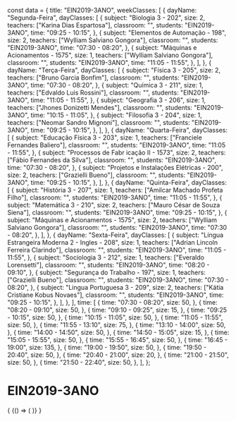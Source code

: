const data = {
  title: "EIN2019-3ANO",
  weekClasses: [
    {
      dayName: "Segunda-Feira",
      dayClasses: [
        {
          subject: "Biologia 3 - 202",
          size: 2,
          teachers: ["Karina Dias Espartosa"],
          classroom: "",
          students: "EIN2019-3ANO",
          time: "09:25 - 10:15",
        },
        {
          subject: "Elementos de Automação - 198",
          size: 2,
          teachers: ["Wylliam Salviano Gongora"],
          classroom: "",
          students: "EIN2019-3ANO",
          time: "07:30 - 08:20",
        },
        {
          subject: "Máquinas e Acionamentos - 1575",
          size: 1,
          teachers: ["Wylliam Salviano Gongora"],
          classroom: "",
          students: "EIN2019-3ANO",
          time: "11:05 - 11:55",
        },
      ],
    },
    {
      dayName: "Terça-Feira",
      dayClasses: [
        {
          subject: "Física 3 - 205",
          size: 2,
          teachers: ["Bruno Garcia Bonfim"],
          classroom: "",
          students: "EIN2019-3ANO",
          time: "07:30 - 08:20",
        },
        {
          subject: "Química 3 - 211",
          size: 1,
          teachers: ["Edvaldo Luis Rossini"],
          classroom: "",
          students: "EIN2019-3ANO",
          time: "11:05 - 11:55",
        },
        {
          subject: "Geografia 3 - 206",
          size: 1,
          teachers: ["Jhones Donizetti Mendes"],
          classroom: "",
          students: "EIN2019-3ANO",
          time: "10:15 - 11:05",
        },
        {
          subject: "Filosofia 3 - 204",
          size: 1,
          teachers: ["Neomar Sandro Mignoni"],
          classroom: "",
          students: "EIN2019-3ANO",
          time: "09:25 - 10:15",
        },
      ],
    },
    {
      dayName: "Quarta-Feira",
      dayClasses: [
        {
          subject: "Educação Física 3 - 203",
          size: 1,
          teachers: ["Franciele Fernandes Baliero"],
          classroom: "",
          students: "EIN2019-3ANO",
          time: "11:05 - 11:55",
        },
        {
          subject: "Processos de Fabr icação II - 1573",
          size: 2,
          teachers: ["Fábio Fernandes da Silva"],
          classroom: "",
          students: "EIN2019-3ANO",
          time: "07:30 - 08:20",
        },
        {
          subject: "Projetos e Instalações Elétricas - 200",
          size: 2,
          teachers: ["Grazielli Bueno"],
          classroom: "",
          students: "EIN2019-3ANO",
          time: "09:25 - 10:15",
        },
      ],
    },
    {
      dayName: "Quinta-Feira",
      dayClasses: [
        {
          subject: "História 3 - 207",
          size: 1,
          teachers: ["Amilcar Machado Profeta Filho"],
          classroom: "",
          students: "EIN2019-3ANO",
          time: "11:05 - 11:55",
        },
        {
          subject: "Matemática 3 - 210",
          size: 2,
          teachers: ["Mauro César de Souza Siena"],
          classroom: "",
          students: "EIN2019-3ANO",
          time: "09:25 - 10:15",
        },
        {
          subject: "Máquinas e Acionamentos - 1575",
          size: 2,
          teachers: ["Wylliam Salviano Gongora"],
          classroom: "",
          students: "EIN2019-3ANO",
          time: "07:30 - 08:20",
        },
      ],
    },
    {
      dayName: "Sexta-Feira",
      dayClasses: [
        {
          subject: "Língua Estrangeira Moderna 2 - Ingles - 208",
          size: 1,
          teachers: ["Adrian Lincoln Ferreira Clarindo"],
          classroom: "",
          students: "EIN2019-3ANO",
          time: "11:05 - 11:55",
        },
        {
          subject: "Sociologia 3 - 212",
          size: 1,
          teachers: ["Everaldo Lorensetti"],
          classroom: "",
          students: "EIN2019-3ANO",
          time: "08:20 - 09:10",
        },
        {
          subject: "Segurança do Trabalho - 197",
          size: 1,
          teachers: ["Grazielli Bueno"],
          classroom: "",
          students: "EIN2019-3ANO",
          time: "07:30 - 08:20",
        },
        {
          subject: "Lingua Portuguesa 3 - 209",
          size: 2,
          teachers: ["Kátia Cristiane Kobus Novaes"],
          classroom: "",
          students: "EIN2019-3ANO",
          time: "09:25 - 10:15",
        },
      ],
    },
  ],
  time: [
    {
      time: "07:30 - 08:20",
      size: 50,
    },
    {
      time: "08:20 - 09:10",
      size: 50,
    },
    {
      time: "09:10 - 09:25",
      size: 15,
    },
    {
      time: "09:25 - 10:15",
      size: 50,
    },
    {
      time: "10:15 - 11:05",
      size: 50,
    },
    {
      time: "11:05 - 11:55",
      size: 50,
    },
    {
      time: "11:55 - 13:10",
      size: 75,
    },
    {
      time: "13:10 - 14:00",
      size: 50,
    },
    {
      time: "14:00 - 14:50",
      size: 50,
    },
    {
      time: "14:50 - 15:05",
      size: 15,
    },
    {
      time: "15:05 - 15:55",
      size: 50,
    },
    {
      time: "15:55 - 16:45",
      size: 50,
    },
    {
      time: "16:45 - 19:00",
      size: 135,
    },
    {
      time: "19:00 - 19:50",
      size: 50,
    },
    {
      time: "19:50 - 20:40",
      size: 50,
    },
    {
      time: "20:40 - 21:00",
      size: 20,
    },
    {
      time: "21:00 - 21:50",
      size: 50,
    },
    {
      time: "21:50 - 22:40",
      size: 50,
    },
  ],
};

# EIN2019-3ANO

<div>
  {
    <BrowserOnly>
      {() => (
        <Grid
          title={data.title}
          weekClasses={data.weekClasses}
          time={data.time}
        />
      )}
    </BrowserOnly>
  }
</div>
